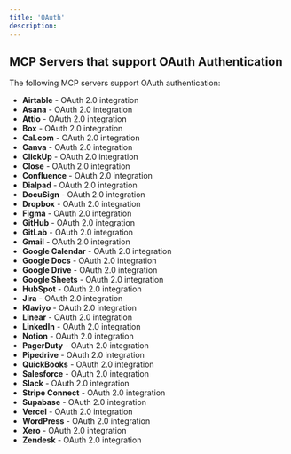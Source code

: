```yaml
---
title: 'OAuth'
description: 
---
```


## MCP Servers that support OAuth Authentication

The following MCP servers support OAuth authentication:

- **Airtable** - OAuth 2.0 integration
- **Asana** - OAuth 2.0 integration
- **Attio** - OAuth 2.0 integration
- **Box** - OAuth 2.0 integration
- **Cal.com** - OAuth 2.0 integration
- **Canva** - OAuth 2.0 integration
- **ClickUp** - OAuth 2.0 integration
- **Close** - OAuth 2.0 integration
- **Confluence** - OAuth 2.0 integration
- **Dialpad** - OAuth 2.0 integration
- **DocuSign** - OAuth 2.0 integration
- **Dropbox** - OAuth 2.0 integration
- **Figma** - OAuth 2.0 integration
- **GitHub** - OAuth 2.0 integration
- **GitLab** - OAuth 2.0 integration
- **Gmail** - OAuth 2.0 integration
- **Google Calendar** - OAuth 2.0 integration
- **Google Docs** - OAuth 2.0 integration
- **Google Drive** - OAuth 2.0 integration
- **Google Sheets** - OAuth 2.0 integration
- **HubSpot** - OAuth 2.0 integration
- **Jira** - OAuth 2.0 integration
- **Klaviyo** - OAuth 2.0 integration
- **Linear** - OAuth 2.0 integration
- **LinkedIn** - OAuth 2.0 integration
- **Notion** - OAuth 2.0 integration
- **PagerDuty** - OAuth 2.0 integration
- **Pipedrive** - OAuth 2.0 integration
- **QuickBooks** - OAuth 2.0 integration
- **Salesforce** - OAuth 2.0 integration
- **Slack** - OAuth 2.0 integration
- **Stripe Connect** - OAuth 2.0 integration
- **Supabase** - OAuth 2.0 integration
- **Vercel** - OAuth 2.0 integration
- **WordPress** - OAuth 2.0 integration
- **Xero** - OAuth 2.0 integration
- **Zendesk** - OAuth 2.0 integration